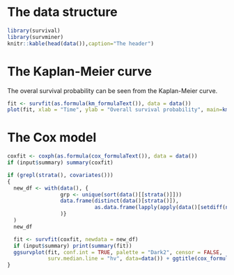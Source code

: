 # The data structure

```r
library(survival)
library(survminer)
knitr::kable(head(data()),caption="The header")
```

# The Kaplan-Meier curve

The overal survival probability can be seen from the Kaplan-Meier curve.

```r
fit <- survfit(as.formula(km_formulaText()), data = data())
plot(fit, xlab = "Time", ylab = "Overall survival probability", main=km_formulaText())
```

# The Cox model

```r
coxfit <- coxph(as.formula(cox_formulaText()), data = data())
if (input$summary) summary(coxfit)

if (grepl(strata(), covariates()))
{
  new_df <- with(data(), {
                 grp <- unique(sort(data()[[strata()]]))
                 data.frame(distinct(data()[strata()]),
                            as.data.frame(lapply(apply(data()[setdiff(names(data()),strata())],2,mean,na.rm=TRUE),rep,length(grp)))
                 )}
  )
  new_df

  fit <- survfit(coxfit, newdata = new_df)
  if (input$summary) print(summary(fit))
  ggsurvplot(fit, conf.int = TRUE, palette = "Dark2", censor = FALSE,
             surv.median.line = "hv", data=data()) + ggtitle(cox_formulaText())
}
```
